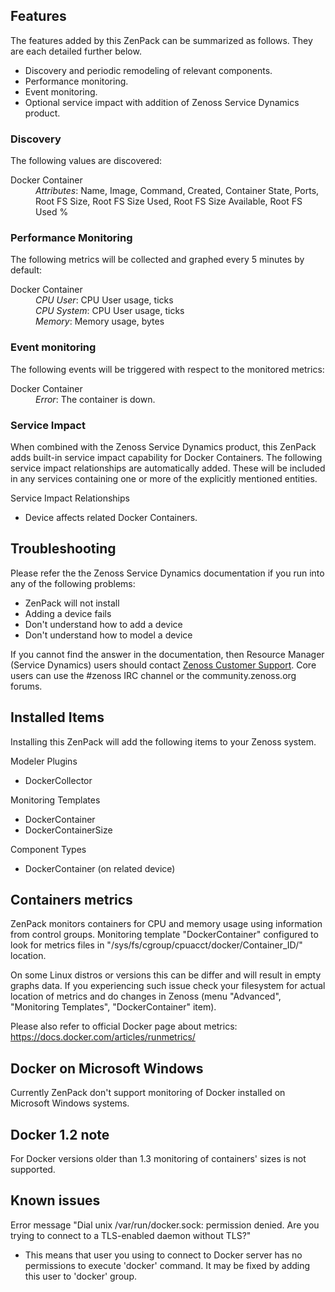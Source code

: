 == Features ==
The features added by this ZenPack can be summarized as follows.
They are each detailed further below.
* Discovery and periodic remodeling of relevant components.
* Performance monitoring.
* Event monitoring.
* Optional service impact with addition of Zenoss Service Dynamics product.

=== Discovery ===
The following values are discovered:
; Docker Container
: ''Attributes'': Name, Image, Command, Created, Container State, Ports, Root FS Size, Root FS Size Used, Root FS Size Available, Root FS Used %

=== Performance Monitoring ===
The following metrics will be collected and graphed every 5 minutes by default:
; Docker Container
: ''CPU User'': CPU User usage, ticks
: ''CPU System'': CPU User usage, ticks
: ''Memory'': Memory usage, bytes

=== Event monitoring ===
The following events will be triggered with respect to the monitored metrics:
; Docker Container
: ''Error'': The container is down.

=== Service Impact ===
When combined with the Zenoss Service Dynamics product, this ZenPack adds
built-in service impact capability for Docker Containers. The following service impact
relationships are automatically added. These will be included in any services
containing one or more of the explicitly mentioned entities.
;Service Impact Relationships
* Device affects related Docker Containers.

== Troubleshooting ==
Please refer the the Zenoss Service Dynamics documentation if you run into
any of the following problems:
* ZenPack will not install
* Adding a device fails
* Don't understand how to add a device
* Don't understand how to model a device
If you cannot find the answer in the documentation, then Resource Manager (Service Dynamics)
users should contact [https://support.zenoss.com Zenoss Customer Support].
Core users can use the #zenoss IRC channel or the community.zenoss.org forums.

== Installed Items ==
Installing this ZenPack will add the following items to your Zenoss system.
;Modeler Plugins
* DockerCollector
;Monitoring Templates
* DockerContainer
* DockerContainerSize
;Component Types
* DockerContainer (on related device)

== Containers metrics ==
ZenPack monitors containers for CPU and memory usage using information from control groups.
Monitoring template "DockerContainer" configured to look for metrics files in "/sys/fs/cgroup/cpuacct/docker/Container_ID/" location.

On some Linux distros or versions this can be differ and will result in empty graphs data.
If you experiencing such issue check your filesystem for actual location of metrics and do changes in Zenoss (menu "Advanced", "Monitoring Templates", "DockerContainer" item).

Please also refer to official Docker page about metrics: https://docs.docker.com/articles/runmetrics/

== Docker on Microsoft Windows ==
Currently ZenPack don't support monitoring of Docker installed on Microsoft Windows systems.

== Docker 1.2 note ==

For Docker versions older than 1.3 monitoring of containers' sizes is not supported.

== Known issues ==

;Error message "Dial unix /var/run/docker.sock: permission denied. Are you trying to connect to a TLS-enabled daemon without TLS?"
* This means that user you using to connect to Docker server has no permissions to execute 'docker' command. It may be fixed by adding this user to 'docker' group.

{{ZenPackFooter}}
